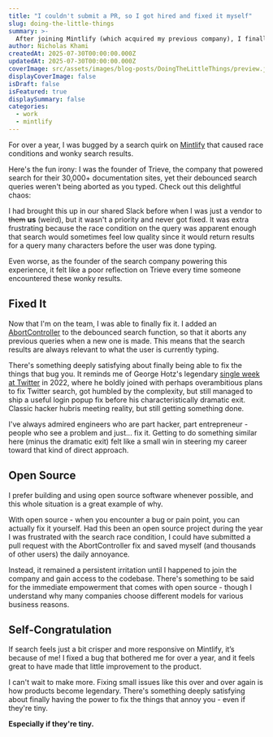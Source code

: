 ```yaml
---
title: "I couldn't submit a PR, so I got hired and fixed it myself"
slug: doing-the-little-things
summary: >-
  After joining Mintlify (which acquired my previous company), I finally fixed a search bug that had bothered me for over a year as a user - the debounced search queries weren't being aborted, causing race conditions and poaor search quality. By adding an AbortController to ensure only the most recent search query returns results, I made the search experience crisper and more responsive across their 30,000+ documentation
author: Nicholas Khami
createdAt: 2025-07-30T00:00:00.000Z
updatedAt: 2025-07-30T00:00:00.000Z
coverImage: src/assets/images/blog-posts/DoingTheLittleThings/preview.jpeg
displayCoverImage: false
isDraft: false
isFeatured: true
displaySummary: false
categories:
  - work
  - mintlify
---
```



For over a year, I was bugged by a search quirk on [Mintlify](https://mintlify.com) that caused race conditions and wonky search results. 

Here's the fun irony: I was the founder of Trieve, the company that powered search for their 30,000+ documentation sites, yet their debounced search queries weren't being aborted as you typed. Check out this delightful chaos:

<NoAbortVideo />

I had brought this up in our shared Slack before when I was just a vendor to ~~them~~ **us** (weird), but it wasn't a priority and never got fixed. It was extra frustrating because the race condition on the query was apparent enough that search would sometimes feel low quality since it would return results for a query many characters before the user was done typing. 

Even worse, as the founder of the search company powering this experience, it felt like a poor reflection on Trieve every time someone encountered these wonky results.

## Fixed It

Now that I'm on the team, I was able to finally fix it. I added an [AbortController](https://developer.mozilla.org/en-US/docs/Web/API/AbortController) to the debounced search function, so that it aborts any previous queries when a new one is made. This means that the search results are always relevant to what the user is currently typing. 

There's something deeply satisfying about finally being able to fix the things that bug you. It reminds me of George Hotz's legendary [single week at Twitter](https://web.archive.org/web/20221122050324/https://twitter.com/realGeorgeHotz/status/1594908473875173377) in 2022, where he boldly joined with perhaps overambitious plans to fix Twitter search, got humbled by the complexity, but still managed to ship a useful login popup fix before his characteristically dramatic exit. Classic hacker hubris meeting reality, but still getting something done.

I've always admired engineers who are part hacker, part entrepreneur - people who see a problem and just... fix it. Getting to do something similar here (minus the dramatic exit) felt like a small win in steering my career toward that kind of direct approach.

## Open Source 

I prefer building and using open source software whenever possible, and this whole situation is a great example of why.

With open source - when you encounter a bug or pain point, you can actually fix it yourself. Had this been an open source project during the year I was frustrated with the search race condition, I could have submitted a pull request with the AbortController fix and saved myself (and thousands of other users) the daily annoyance. 

Instead, it remained a persistent irritation until I happened to join the company and gain access to the codebase. There's something to be said for the immediate empowerment that comes with open source - though I understand why many companies choose different models for various business reasons.

## Self-Congratulation

If search feels just a bit crisper and more responsive on Mintlify, it’s because of me! I fixed a bug that bothered me for over a year, and it feels great to have made that little improvement to the product.

I can't wait to make more. Fixing small issues like this over and over again is how products become legendary. There's something deeply satisfying about finally having the power to fix the things that annoy you - even if they're tiny. 

**Especially if they're tiny.**
